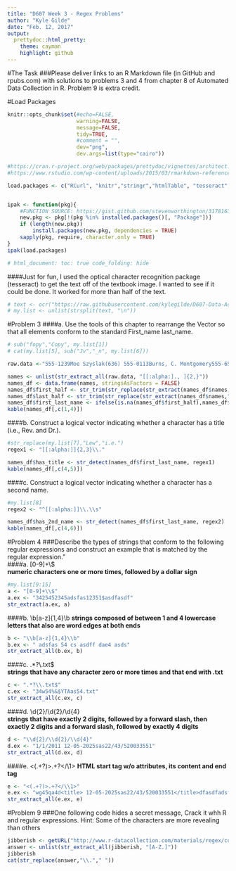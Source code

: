```yaml
---
title: "D607 Week 3 - Regex Problems"
author: "Kyle Gilde"
date: "Feb. 12, 2017"
output: 
  prettydoc::html_pretty:
    theme: cayman
    highlight: github
---
```


<style>
.lightgreen table {
  background-color:#eff8e5;
.beige {
  background-color:beige;  
}
</style>
<div class = "beige">

#The Task
###Please deliver links to an R Markdown file (in GitHub and rpubs.com) with solutions to problems 3 and 4 from chapter 8 of Automated Data Collection in R.  Problem 9 is extra credit.  

#Load Packages
```r
knitr::opts_chunk$set(#echo=FALSE, 
                      warning=FALSE, 
                      message=FALSE,
                      tidy=TRUE,
                      #comment = "",
                      dev="png", 
                      dev.args=list(type="cairo"))

#https://cran.r-project.org/web/packages/prettydoc/vignettes/architect.html
#https://www.rstudio.com/wp-content/uploads/2015/03/rmarkdown-reference.pdf

load.packages <- c("RCurl", "knitr","stringr","htmlTable", "tesseract","prettydoc")


ipak <- function(pkg){
    #FUNCTION SOURCE: https://gist.github.com/stevenworthington/3178163
    new.pkg <- pkg[!(pkg %in% installed.packages()[, "Package"])]
    if (length(new.pkg)) 
        install.packages(new.pkg, dependencies = TRUE)
    sapply(pkg, require, character.only = TRUE)
}
ipak(load.packages)

# html_document: toc: true code_folding: hide
```


####Just for fun, I used the optical character recognition package (tesseract) to get the text off of the textbook image. I wanted to see if it could be done. It worked for more than half of the text. 
```r
# text <- ocr("https://raw.githubusercontent.com/kylegilde/D607-Data-Acquistion/master/week3_problems.jpg")
# my.list <- unlist(strsplit(text, "\n"))
```



#Problem 3
####a. Use the tools of this chapter to rearrange the Vector so that all elements conform to the standard First_name last_name.
```r
# sub("fopy","Copy", my.list[1])
# cat(my.list[5], sub("Jv","_n", my.list[6]))

raw.data <-"555-1239Moe Szyslak(636) 555-0113Burns, C. Montgomery555-6542Rev. Timothy Lovejoy555 8904Ned Flanders636-555-3226Simpson, Homer5553642Dr. Julius Hibbert" 

names <- unlist(str_extract_all(raw.data, "[[:alpha:]., ]{2,}"))
names_df <- data.frame(names, stringsAsFactors = FALSE)
names_df$first_half <- str_trim(str_replace(str_extract(names_df$names,"(, ).+"),",",""))
names_df$last_half <- str_trim(str_replace(str_extract(names_df$names,".+(, )"),",",""))
names_df$first_last_name <- ifelse(is.na(names_df$first_half),names_df$names, str_c(names_df$first_half, " ",names_df$last_half))
kable(names_df[,c(1,4)])
```

####b. Construct a logical vector indicating whether a character has a title (i.e., Rev. and Dr.).
```r
#str_replace(my.list[7],"Lew","i.e.")
regex1 <- "[[:alpha:]]{2,3}\\."

names_df$has_title <- str_detect(names_df$first_last_name, regex1)
kable(names_df[,c(4,5)])


```

####c. Construct a logical vector indicating whether a character has a second name.
```r
#my.list[8]
regex2 <- "^[[:alpha:]]\\.\\s"

names_df$has_2nd_name <- str_detect(names_df$first_last_name, regex2)
kable(names_df[,c(4,6)])
```


#Problem 4
###Describe the types of strings that conform to the following regular expressions and construct an example that is matched by the regular expression."                                                  
####a. [0-9]+\\$  
**numeric characters one or more times, followed by a dollar sign**
```r
#my.list[9:15]
a <- "[0-9]+\\$"
a.ex <- "3425452345adsfas12351$asdfasdf"
str_extract(a.ex, a)
```

####b. \\b[a-z]{1,4}\\b 
**strings composed of between 1 and 4 lowercase letters that also are word edges at both ends**       
```r

b <- "\\b[a-z]{1,4}\\b"
b.ex <- " adsfas 54 cs asdff dae4 asds"
str_extract_all(b.ex, b)


```

####c. .*?\\.txt$  
**strings that have any character zero or more times and that end with .txt**
```r

c <- ".*?\\.txt$"
c.ex <- "34w54%&$YTAas54.txt"
str_extract_all(c.ex, c)
```

####d. \\d{2}/\\d{2}/\\d{4}  
**strings that have exactly 2 digits, followed by a forward slash, then exactly 2 digits and a forward slash, followed by exactly 4 digits**
```r
d <- "\\d{2}/\\d{2}/\\d{4}"
d.ex <- "1/1/2011 12-05-2025sas22/43/520033551"
str_extract_all(d.ex, d)
```

####e. <(.+?)>.+?</\\1> 
**HTML start tag w/o attributes, its content and end tag**
```r
e <- "<(.+?)>.+?</\\1>"
e.ex <- "wg45qa4d<title> 12-05-2025sas22/43/520033551</title>dfasdfadsf"
str_extract_all(e.ex, e)
```


#Problem 9
###One following code hides a secret message, Crack it whh R and regular expressions. Hint: Some of the characters are more revealing than others
```r
jibberish <- getURL("http://www.r-datacollection.com/materials/regex/code_exercise.txt")
answer <- unlist(str_extract_all(jibberish, "[A-Z.]"))
jibberish
cat(str_replace(answer,"\\."," "))
```
</div>